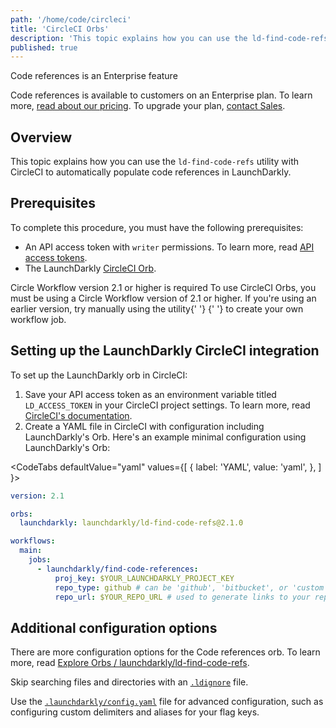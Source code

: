 ```yaml
---
path: '/home/code/circleci'
title: 'CircleCI Orbs'
description: 'This topic explains how you can use the ld-find-code-refs utility with CircleCI to automatically populate code references in LaunchDarkly.'
published: true
---
```


<Callout intent="primary">
<CalloutTitle>Code references is an Enterprise feature</CalloutTitle>
<CalloutDescription>

Code references is available to customers on an Enterprise plan. To learn more, [read about our pricing](https://launchdarkly.com/pricing/). To upgrade your plan, [contact Sales](https://launchdarkly.com/contact-sales/).

  </CalloutDescription>
</Callout>

## Overview

This topic explains how you can use the `ld-find-code-refs` utility with CircleCI to automatically populate code references in LaunchDarkly.

## Prerequisites

To complete this procedure, you must have the following prerequisites:

- An API access token with `writer` permissions. To learn more, read [API access tokens](/home/account-security/api-access-tokens).
- The LaunchDarkly [CircleCI Orb](https://circleci.com/orbs/registry/orb/launchdarkly/ld-find-code-refs).

<Callout intent="info">
  <CalloutTitle>Circle Workflow version 2.1 or higher is required</CalloutTitle>
  <CalloutDescription>
    To use CircleCI Orbs, you must be using a Circle Workflow version of 2.1 or higher. If you're using an earlier
    version, try manually using the utility{' '}
    <Link
      to="https://github.com/launchdarkly/ld-find-code-refs/tree/master/README.md#execution-via-cli"
      label="binary or docker image"
    />{' '}
    to create your own workflow job.
  </CalloutDescription>
</Callout>

## Setting up the LaunchDarkly CircleCI integration

To set up the LaunchDarkly orb in CircleCI:

1. Save your API access token as an environment variable titled `LD_ACCESS_TOKEN` in your CircleCI project settings. To learn more, read [CircleCI's documentation](https://circleci.com/docs/2.0/env-vars/#setting-an-environment-variable-in-a-project).
2. Create a YAML file in CircleCI with configuration including LaunchDarkly's Orb.
   Here's an example minimal configuration using LaunchDarkly's Orb:

<CodeTabs
 defaultValue="yaml"
 values={[
   { label: 'YAML', value: 'yaml', },
 ]
}>
<CodeTabItem value="yaml">

```yaml
version: 2.1

orbs:
  launchdarkly: launchdarkly/ld-find-code-refs@2.1.0

workflows:
  main:
    jobs:
      - launchdarkly/find-code-references:
          proj_key: $YOUR_LAUNCHDARKLY_PROJECT_KEY
          repo_type: github # can be 'github', 'bitbucket', or 'custom'
          repo_url: $YOUR_REPO_URL # used to generate links to your repository
```

</CodeTabItem>
</CodeTabs>

## Additional configuration options

There are more configuration options for the Code references orb. To learn more, read [Explore Orbs / launchdarkly/ld-find-code-refs](https://ld.click/CircleCIOrbs).

Skip searching files and directories with an [`.ldignore`](https://github.com/launchdarkly/ld-find-code-refs/blob/master/docs/CONFIGURATION.md#ignoring-files-and-directories) file.

Use the [`.launchdarkly/config.yaml`](https://github.com/launchdarkly/ld-find-code-refs/blob/master/docs/CONFIGURATION.md#advanced-yaml-configuration) file for advanced configuration, such as configuring custom delimiters and aliases for your flag keys.
